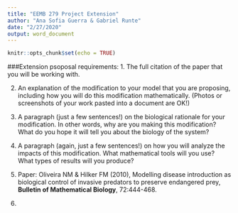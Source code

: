 ```yaml
---
title: "EEMB 279 Project Extension"
author: "Ana Sofia Guerra & Gabriel Runte"
date: "2/27/2020"
output: word_document
---
```


```r
knitr::opts_chunk$set(echo = TRUE)
```

###Extension psoposal requirements:
1. The full citation of the paper that you will be working with.

2. An explanation of the modification to your model that you are proposing, including how you will do this modification mathematically. (Photos or screenshots of your work pasted into a document are OK!)



3. A paragraph (just a few sentences!) on the biological rationale for your modification. In other words, why are you making this modification? What do you hope it will tell you about the biology of the system?
4. A paragraph (again, just a few sentences!) on how you will analyze the impacts of this modification. What mathematical tools will you use? What types of results will you produce?

1. Paper: Oliveira NM & Hilker FM (2010), Modelling disease introduction as biological control of invasive predators to preserve endangered prey, **Bulletin of Mathematical Biology**, 72:444-468. 

2. 